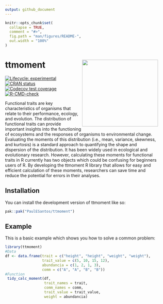 ```yaml
---
output: github_document
---
```


<!-- README.md is generated from README.Rmd. Please edit that file -->

```r
knitr::opts_chunk$set(
  collapse = TRUE,
  comment = "#>",
  fig.path = "man/figures/README-",
  out.width = "100%"
)
```

# ttmoment <a href='https://github.com/PaulESantos/ttmoment'><img src='man/figures/logo_ttmoment.jpg' align="right" height="220" width="250" /></a>

<!-- badges: start -->
[![Lifecycle: experimental](https://img.shields.io/badge/lifecycle-experimental-orange.svg)](https://lifecycle.r-lib.org/articles/stages.html#experimental)
[![CRAN status](https://www.r-pkg.org/badges/version/ttmoment)](https://CRAN.R-project.org/package=ttmoment)
[![Codecov test coverage](https://codecov.io/gh/PaulESantos/ttmoment/branch/main/graph/badge.svg)](https://app.codecov.io/gh/PaulESantos/ttmoment?branch=main)
[![R-CMD-check](https://github.com/PaulESantos/ttmoment/actions/workflows/R-CMD-check.yaml/badge.svg)](https://github.com/PaulESantos/ttmoment/actions/workflows/R-CMD-check.yaml)
<!-- badges: end -->

Functional traits are key characteristics of organisms that relate to their performance, ecology, and evolution. The distribution of functional traits can provide important insights into the functioning of ecosystems and the responses of organisms to environmental change. Evaluating the moments of this distribution (i.e., mean, variance, skewness, and kurtosis) is a standard approach to quantifying the shape and dispersion of the distribution. It has been widely used in ecological and evolutionary research. However, calculating these moments for functional traits in R currently has two objects which could be confusing for beginners users of R. By developing the ttmoment R library that allows for easy and efficient calculation of these moments, researchers can save time and reduce the potential for errors in their analyses.

## Installation

You can install the development version of ttmoment like so:

``` r
pak::pak("PaulESantos/ttmoment")
```

## Example

This is a basic example which shows you how to solve a common problem:

```r
library(ttmoment)
#Data
df <- data.frame(trait = c("height", "height", "weight", "weight"),
                 trait_value = c(5, 10, 15, 12),
                 abundancia = c(1, 2, 1, 3),
                 comm = c("A", "A", "B", "B"))
#Function                          
 tidy_calc_moment(df, 
                  trait_names = trait,
                  comm_names = comm,
                  trait_value = trait_value,
                  weight = abundancia)

```



